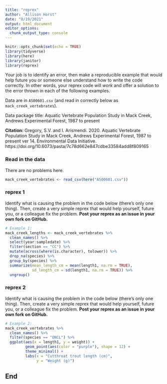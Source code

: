 ```yaml
---
title: "reprex"
author: "Allison Horst"
date: "8/19/2021"
output: html_document
editor_options: 
  chunk_output_type: console
---
```


```r
knitr::opts_chunk$set(echo = TRUE)
library(tidyverse)
library(here)
library(janitor)
library(reprex)
```

Your job is to identify an error, then make a reproducible example that would help future you or someone else understand how to write the code correctly. In other words, your reprex code will *work* and offer a solution to the error thrown in each of the following examples. 

Data are in `AS00601.csv` (and read in correctly below as `mack_creek_vertebrates`). 

Data package title: Aquatic Vertebrate Population Study in Mack Creek, Andrews Experimental Forest, 1987 to present

**Citation:** Gregory, S.V. and I. Arismendi. 2020. Aquatic Vertebrate Population Study in Mack Creek, Andrews Experimental Forest, 1987 to present ver 14. Environmental Data Initiative. https://doi.org/10.6073/pasta/7c78d662e847cdbe33584add8f809165

### Read in the data 

There are no problems here. 
```r
mack_creek_vertebrates <- read_csv(here("AS00601.csv"))
```

### reprex 1

Identify what is causing the problem in the code below (there's only one thing). Then, create a very simple reprex that would help yourself, future you, or a colleague fix the problem. **Post your reprex as an issue in your own fork on GitHub.**

```r
# Example 1: 
mack_creek_lengths <- mack_creek_vertebrates %>% 
  clean_names() %>% 
  select(year:sampledate) %>% 
  filter(section == "CC") %>%
  mutate(across(where(is.character), tolower)) %>%
  drop_na(species) %>% 
  group_by(species) %>% 
  summarize(mean_length_cm = mean(length1, na.rm = TRUE),
            sd_length_cm = sd(length1, na.rm = TRUE)) %>% 
  ungroup()
```

### reprex 2

Identify what is causing the problem in the code below (there's only one thing). Then, create a very simple reprex that would help yourself, future you, or a colleague fix the problem. **Post your reprex as an issue in your own fork on GitHub.**

```r
# Example 2:
mack_creek_vertebrates %>% 
  clean_names() %>% 
  filter(species == "ONCL") %>%
  ggplot(aes(x = length1, y = weight)) +
         geom_point(aes(color = "purple"), shape = 12) +
         theme_minimal() +
         labs(x = "Cutthroat trout length (cm)",
              y = "Weight (g)")
```

## End